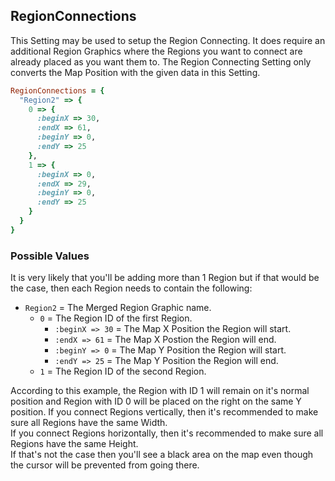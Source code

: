## RegionConnections

This Setting may be used to setup the Region Connecting. It does require an additional Region Graphics where the Regions you want to connect are already placed as you want them to. The Region Connecting Setting only converts the Map Position with the given data in this Setting.

```ruby
RegionConnections = {
  "Region2" => {
    0 => {
      :beginX => 30,
      :endX => 61,
      :beginY => 0,
      :endY => 25
    },
    1 => {
      :beginX => 0,
      :endX => 29,
      :beginY => 0,
      :endY => 25
    }
  }
}
```

### Possible Values 

It is very likely that you'll be adding more than 1 Region but if that would be the case, then each Region needs to contain the following:
- `Region2` = The Merged Region Graphic name.
  - `0` = The Region ID of the first Region.
    - `:beginX => 30` = The Map X Position the Region will start.
    - `:endX => 61` = The Map X Postion the Region will end.
    - `:beginY => 0` = The Map Y Position the Region will start.
    - `:endY => 25` = The Map Y Position the Region will end.
  - `1` = The Region ID of the second Region.

According to this example, the Region with ID 1 will remain on it's normal position and Region with ID 0 will be placed on the right on the same Y position.
<Callout type="hint">
  If you connect Regions vertically, then it's recommended to make sure all Regions have the same Width.
  <br/>If you connect Regions horizontally, then it's recommended to make sure all Regions have the same Height.
  <br/>If that's not the case then you'll see a black area on the map even though the cursor will be prevented from going there.
</Callout>

